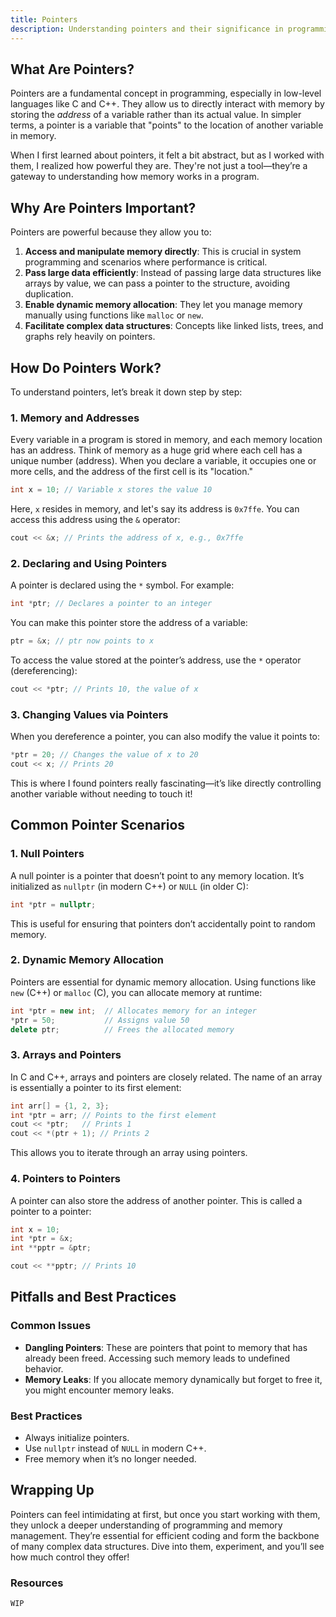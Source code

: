 ```yaml
---
title: Pointers
description: Understanding pointers and their significance in programming.
---
```


## What Are Pointers?

Pointers are a fundamental concept in programming, especially in low-level languages like C and C++. They allow us to directly interact with memory by storing the *address* of a variable rather than its actual value. In simpler terms, a pointer is a variable that "points" to the location of another variable in memory.

When I first learned about pointers, it felt a bit abstract, but as I worked with them, I realized how powerful they are. They're not just a tool—they’re a gateway to understanding how memory works in a program.

## Why Are Pointers Important?

Pointers are powerful because they allow you to:

1. **Access and manipulate memory directly**: This is crucial in system programming and scenarios where performance is critical.
2. **Pass large data efficiently**: Instead of passing large data structures like arrays by value, we can pass a pointer to the structure, avoiding duplication.
3. **Enable dynamic memory allocation**: They let you manage memory manually using functions like `malloc` or `new`.
4. **Facilitate complex data structures**: Concepts like linked lists, trees, and graphs rely heavily on pointers.

## How Do Pointers Work?

To understand pointers, let’s break it down step by step:

### 1. Memory and Addresses
Every variable in a program is stored in memory, and each memory location has an address. Think of memory as a huge grid where each cell has a unique number (address). When you declare a variable, it occupies one or more cells, and the address of the first cell is its "location."

```cpp
int x = 10; // Variable x stores the value 10
```

Here, `x` resides in memory, and let's say its address is `0x7ffe`. You can access this address using the `&` operator:

```cpp
cout << &x; // Prints the address of x, e.g., 0x7ffe
```

### 2. Declaring and Using Pointers
A pointer is declared using the `*` symbol. For example:

```cpp
int *ptr; // Declares a pointer to an integer
```

You can make this pointer store the address of a variable:

```cpp
ptr = &x; // ptr now points to x
```

To access the value stored at the pointer’s address, use the `*` operator (dereferencing):

```cpp
cout << *ptr; // Prints 10, the value of x
```

### 3. Changing Values via Pointers
When you dereference a pointer, you can also modify the value it points to:

```cpp
*ptr = 20; // Changes the value of x to 20
cout << x; // Prints 20
```

This is where I found pointers really fascinating—it’s like directly controlling another variable without needing to touch it!

## Common Pointer Scenarios

### 1. Null Pointers
A null pointer is a pointer that doesn’t point to any memory location. It’s initialized as `nullptr` (in modern C++) or `NULL` (in older C):

```cpp
int *ptr = nullptr;
```

This is useful for ensuring that pointers don’t accidentally point to random memory.

### 2. Dynamic Memory Allocation
Pointers are essential for dynamic memory allocation. Using functions like `new` (C++) or `malloc` (C), you can allocate memory at runtime:

```cpp
int *ptr = new int;  // Allocates memory for an integer
*ptr = 50;           // Assigns value 50
delete ptr;          // Frees the allocated memory
```

### 3. Arrays and Pointers
In C and C++, arrays and pointers are closely related. The name of an array is essentially a pointer to its first element:

```cpp
int arr[] = {1, 2, 3};
int *ptr = arr; // Points to the first element
cout << *ptr;   // Prints 1
cout << *(ptr + 1); // Prints 2
```

This allows you to iterate through an array using pointers.

### 4. Pointers to Pointers
A pointer can also store the address of another pointer. This is called a pointer to a pointer:

```cpp
int x = 10;
int *ptr = &x;
int **pptr = &ptr;

cout << **pptr; // Prints 10
```

## Pitfalls and Best Practices

### Common Issues
- **Dangling Pointers**: These are pointers that point to memory that has already been freed. Accessing such memory leads to undefined behavior.
- **Memory Leaks**: If you allocate memory dynamically but forget to free it, you might encounter memory leaks.

### Best Practices
- Always initialize pointers.
- Use `nullptr` instead of `NULL` in modern C++.
- Free memory when it’s no longer needed.

## Wrapping Up

Pointers can feel intimidating at first, but once you start working with them, they unlock a deeper understanding of programming and memory management. They’re essential for efficient coding and form the backbone of many complex data structures. Dive into them, experiment, and you’ll see how much control they offer!

### Resources

`WIP`